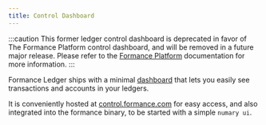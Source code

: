 ```yaml
---
title: Control Dashboard
---
```


:::caution
This former ledger control dashboard is deprecated in favor of The Formance Platform control dashboard, and will be removed in a future major release. Please refer to the [Formance Platform](/deployment/introduction) documentation for more information.
:::

Formance Ledger ships with a minimal [dashboard](https://github.com/formancehq/control) that lets you easily see transactions and accounts in your ledgers.

It is conveniently hosted at [control.formance.com](https://control.formance.com/) for easy access, and also integrated into the formance binary, to be started with a simple `numary ui`.
